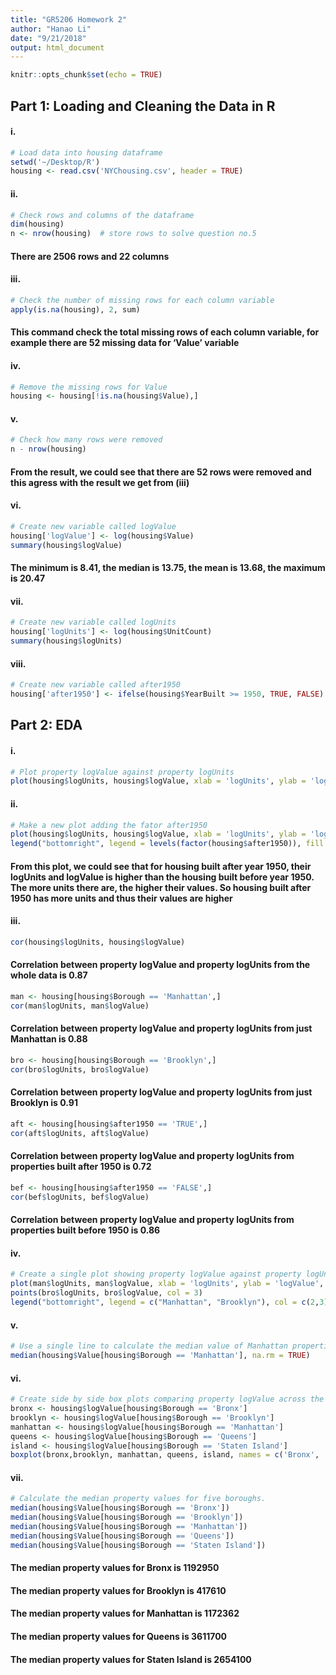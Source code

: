 ```yaml
---
title: "GR5206 Homework 2"
author: "Hanao Li"
date: "9/21/2018"
output: html_document
---
```


```r
knitr::opts_chunk$set(echo = TRUE)
```
## Part 1: Loading and Cleaning the Data in R

#### i.

```r
# Load data into housing dataframe
setwd('~/Desktop/R')
housing <- read.csv('NYChousing.csv', header = TRUE)
```

#### ii.

```r
# Check rows and columns of the dataframe
dim(housing)
n <- nrow(housing)  # store rows to solve question no.5
```
#### There are 2506 rows and 22 columns

#### iii.

```r
# Check the number of missing rows for each column variable
apply(is.na(housing), 2, sum)
```
#### This command check the total missing rows of each column variable, for example there are 52 missing data for 'Value' variable


#### iv.
```r
# Remove the missing rows for Value
housing <- housing[!is.na(housing$Value),]
```

#### v.
```r
# Check how many rows were removed
n - nrow(housing)
```
#### From the result, we could see that there are 52 rows were removed and this agress with the result we get from (iii)

#### vi.
```r
# Create new variable called logValue
housing['logValue'] <- log(housing$Value)
summary(housing$logValue)
```
#### The minimum is 8.41, the median is 13.75, the mean is 13.68, the maximum is 20.47

#### vii.
```r
# Create new variable called logUnits
housing['logUnits'] <- log(housing$UnitCount)
summary(housing$logUnits)
```

#### viii.
```r
# Create new variable called after1950
housing['after1950'] <- ifelse(housing$YearBuilt >= 1950, TRUE, FALSE)
```

## Part 2: EDA
#### i.
```r
# Plot property logValue against property logUnits
plot(housing$logUnits, housing$logValue, xlab = 'logUnits', ylab = 'logValue')
```

#### ii.
```r
# Make a new plot adding the fator after1950
plot(housing$logUnits, housing$logValue, xlab = 'logUnits', ylab = 'logValue', col = factor(housing$after1950))
legend("bottomright", legend = levels(factor(housing$after1950)), fill =unique(factor(housing$after1950)))
```

#### From this plot, we could see that for housing built after year 1950, their logUnits and logValue is higher than the housing built before year 1950. The more units there are, the higher their values. So housing built after 1950 has more units and thus their values are higher

#### iii.
```r
cor(housing$logUnits, housing$logValue)
```
#### Correlation between property logValue and property logUnits from the whole data is 0.87

```r
man <- housing[housing$Borough == 'Manhattan',]
cor(man$logUnits, man$logValue)
```
#### Correlation between property logValue and property logUnits from just Manhattan is 0.88

```r
bro <- housing[housing$Borough == 'Brooklyn',]
cor(bro$logUnits, bro$logValue)
```
#### Correlation between property logValue and property logUnits from just Brooklyn is 0.91

```r
aft <- housing[housing$after1950 == 'TRUE',]
cor(aft$logUnits, aft$logValue)
```
#### Correlation between property logValue and property logUnits from properties built after 1950 is 0.72

```r
bef <- housing[housing$after1950 == 'FALSE',]
cor(bef$logUnits, bef$logValue)
```
#### Correlation between property logValue and property logUnits from properties built before 1950 is 0.86

#### iv.
```r
# Create a single plot showing property logValue against property logUnits for Manhattan and Brooklyn
plot(man$logUnits, man$logValue, xlab = 'logUnits', ylab = 'logValue', col = 2)
points(bro$logUnits, bro$logValue, col = 3)
legend("bottomright", legend = c("Manhattan", "Brooklyn"), col = c(2,3), pch = 15)
```

#### v.
```r
# Use a single line to calculate the median value of Manhattan properties
median(housing$Value[housing$Borough == 'Manhattan'], na.rm = TRUE)
```

#### vi.
```r
# Create side by side box plots comparing property logValue across the five boroughs.
bronx <- housing$logValue[housing$Borough == 'Bronx']
brooklyn <- housing$logValue[housing$Borough == 'Brooklyn']
manhattan <- housing$logValue[housing$Borough == 'Manhattan']
queens <- housing$logValue[housing$Borough == 'Queens']
island <- housing$logValue[housing$Borough == 'Staten Island']
boxplot(bronx,brooklyn, manhattan, queens, island, names = c('Bronx', 'Brooklyn', 'Manhattan', 'Queens', 'Island'), horizontal = FALSE, main = 'logValues of five boroughs', xlab = 'logValue', cex.axis = 0.8)
```

#### vii.
```r
# Calculate the median property values for five boroughs.
median(housing$Value[housing$Borough == 'Bronx'])
median(housing$Value[housing$Borough == 'Brooklyn'])
median(housing$Value[housing$Borough == 'Manhattan'])
median(housing$Value[housing$Borough == 'Queens'])
median(housing$Value[housing$Borough == 'Staten Island'])
```
#### The median property values for Bronx is 1192950
#### The median property values for Brooklyn is 417610
#### The median property values for Manhattan is 1172362
#### The median property values for Queens is 3611700
#### The median property values for Staten Island is 2654100


























